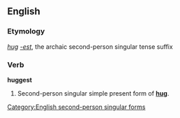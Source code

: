 ==English==
===Etymology===
''[[hug]]'' ''[[-est]]'', the archaic second-person singular tense suffix

===Verb===
'''huggest'''

# {{context|archaic|lang=en}} Second-person singular simple present form of '''[[hug]]'''.

[[Category:English second-person singular forms]]